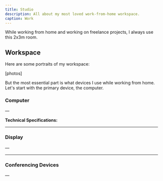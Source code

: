 ```yaml
---
title: Studio
description: All about my most loved work-from-home workspace.
caption: Work
---
```


While working from home and working on freelance projects, I always use this 2x3m room.

## Workspace

Here are some portraits of my workspace:

[photos]

But the most essential part is what devices I use while working from home. Let's start with the primary device, the computer.

### Computer

&mdash;

**Technical Specifications:**

---

### Display

&mdash;

---

### Conferencing Devices

&mdash;
